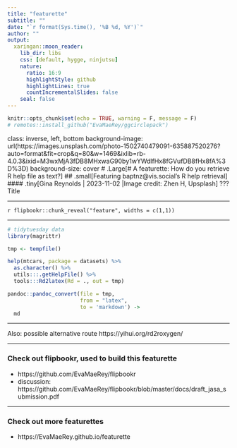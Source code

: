 ```yaml
---
title: "featurette"
subtitle: ""
date: "`r format(Sys.time(), '%B %d, %Y')`"
author: ""
output:
  xaringan::moon_reader:
    lib_dir: libs
    css: [default, hygge, ninjutsu]
    nature:
      ratio: 16:9
      highlightStyle: github
      highlightLines: true
      countIncrementalSlides: false
    seal: false
---
```





```r
knitr::opts_chunk$set(echo = TRUE, warning = F, message = F)
# remotes::install_github("EvaMaeRey/ggcirclepack")
```

class: inverse, left, bottom
background-image: url(https://images.unsplash.com/photo-1502740479091-635887520276?auto=format&fit=crop&q=80&w=1469&ixlib=rb-4.0.3&ixid=M3wxMjA3fDB8MHxwaG90by1wYWdlfHx8fGVufDB8fHx8fA%3D%3D)
background-size: cover
# .Large[# A featurette: How do you retrieve R help file as text?]
## .small[Featuring baptnz@vis.social's R help retrieval]
#### .tiny[Gina Reynolds | 2023-11-02 |Image credit: Zhen H, Upsplash]
???
Title 

---


`r flipbookr::chunk_reveal("feature", widths = c(1,1))`

---

```r
# tidytuesday data
library(magrittr)

tmp <- tempfile()

help(mtcars, package = datasets) %>% 
  as.character() %>% 
  utils:::.getHelpFile() %>% 
  tools:::Rd2latex(Rd = ., out = tmp)

pandoc::pandoc_convert(file = tmp, 
                       from = "latex", 
                       to = 'markdown') ->
  md
```

---

Also: possible alternative route https://yihui.org/rd2roxygen/

---

### Check out flipbookr, used to build this featurette

- https://github.com/EvaMaeRey/flipbookr
- discussion: https://github.com/EvaMaeRey/flipbookr/blob/master/docs/draft_jasa_submission.pdf 

---

### Check out more featurettes

- https://EvaMaeRey.github.io/featurette

